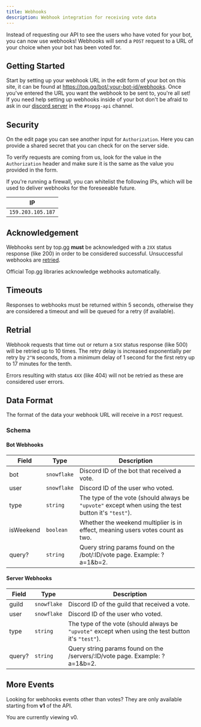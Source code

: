 ```yaml
---
title: Webhooks
description: Webhook integration for receiving vote data
---
```


Instead of requesting our API to see the users who have voted for your bot, you can now use webhooks! Webhooks will send a `POST` request to a URL of your choice when your bot has been voted for.

## Getting Started

Start by setting up your webhook URL in the edit form of your bot on this site, it can be found at https://top.gg/bot/:your-bot-id/webhooks. Once you've entered the URL you want the webhook to be sent to, you're all set! If you need help setting up webhooks inside of your bot don't be afraid to ask in our [discord server](https://discord.gg/dbl) in the `#topgg-api` channel.

## Security

On the edit page you can see another input for `Authorization`. Here you can provide a shared secret that you can check for on the server side.

To verify requests are coming from us, look for the value in the `Authorization` header and make sure it is the same as the value you provided in the form.

If you're running a firewall, you can whitelist the following IPs, which will be used to deliver webhooks for the foreseeable future.

| IP                |
| ----------------- |
| `159.203.105.187` |

## Acknowledgement

Webhooks sent by top.gg **must** be acknowledged with a `2XX` status response (like 200) in order to be considered successful. Unsuccessful webhooks are [retried](#retrial).

Official Top.gg libraries acknowledge webhooks automatically.

## Timeouts

Responses to webhooks must be returned within 5 seconds, otherwise they are considered a timeout and will be queued for a retry (if available).

## Retrial

Webhook requests that time out or return a `5XX` status response (like 500) will be retried up to 10 times. The retry delay is increased exponentially per retry by `2^N` seconds, from a minimum delay of 1 second for the first retry up to 17 minutes for the tenth.

Errors resulting with status `4XX` (like 404) will not be retried as these are considered user errors.

## Data Format

The format of the data your webhook URL will receive in a `POST` request.

### Schema
#### Bot Webhooks
| Field     | Type        | Description                                                                                         |
| --------- | ----------- | --------------------------------------------------------------------------------------------------- |
| bot       | `snowflake` | Discord ID of the bot that received a vote.                                                         |
| user      | `snowflake` | Discord ID of the user who voted.                                                                   |
| type      | `string`    | The type of the vote (should always be `"upvote"` except when using the test button it's `"test"`). |
| isWeekend | `boolean`   | Whether the weekend multiplier is in effect, meaning users votes count as two.                      |
| query?    | `string`    | Query string params found on the /bot/:ID/vote page. Example: ?a=1&b=2.                             |

#### Server Webhooks
| Field     | Type        | Description                                                                                         |
| --------- | ----------- | --------------------------------------------------------------------------------------------------- |
| guild     | `snowflake` | Discord ID of the guild that received a vote.                                                       |
| user      | `snowflake` | Discord ID of the user who voted.                                                                   |
| type      | `string`    | The type of the vote (should always be `"upvote"` except when using the test button it's `"test"`). |
| query?    | `string`    | Query string params found on the /servers/:ID/vote page. Example: ?a=1&b=2.                         |
## More Events

Looking for webhooks events other than votes? They are only available starting from **v1** of the API.

<footer className="text-tertiary">You are currently viewing v0.</footer>
